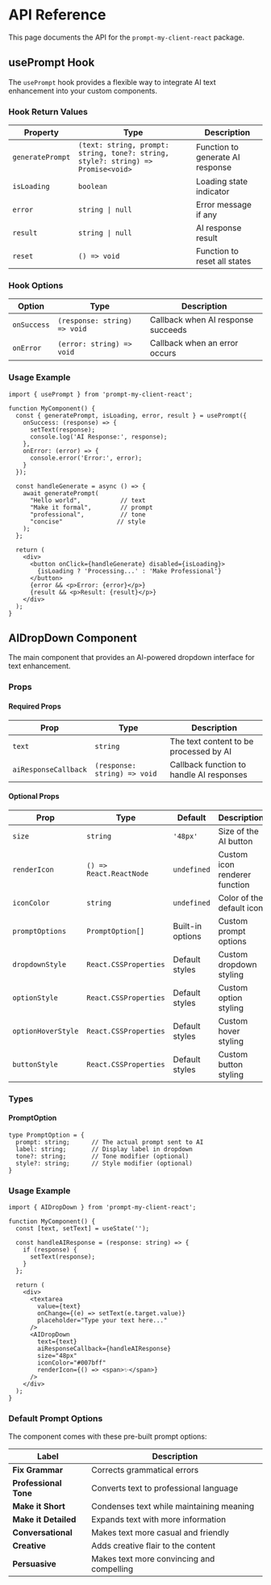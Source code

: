 # API Reference

This page documents the API for the `prompt-my-client-react` package.

## usePrompt Hook

The `usePrompt` hook provides a flexible way to integrate AI text enhancement into your custom components.

### Hook Return Values

| Property       | Type                                                                           | Description                      |
| -------------- | ------------------------------------------------------------------------------ | -------------------------------- |
| `generatePrompt` | `(text: string, prompt: string, tone?: string, style?: string) => Promise<void>` | Function to generate AI response |
| `isLoading`      | `boolean`                                                                        | Loading state indicator          |
| `error`          | `string \| null`                                                                 | Error message if any             |
| `result`         | `string \| null`                                                                 | AI response result               |
| `reset`          | `() => void`                                                                     | Function to reset all states     |

### Hook Options

| Option    | Type                       | Description                        |
| --------- | -------------------------- | ---------------------------------- |
| `onSuccess` | `(response: string) => void` | Callback when AI response succeeds |
| `onError`   | `(error: string) => void`    | Callback when an error occurs      |

### Usage Example

```tsx
import { usePrompt } from 'prompt-my-client-react';

function MyComponent() {
  const { generatePrompt, isLoading, error, result } = usePrompt({
    onSuccess: (response) => {
      setText(response);
      console.log('AI Response:', response);
    },
    onError: (error) => {
      console.error('Error:', error);
    }
  });

  const handleGenerate = async () => {
    await generatePrompt(
      "Hello world",           // text
      "Make it formal",        // prompt
      "professional",          // tone
      "concise"               // style
    );
  };

  return (
    <div>
      <button onClick={handleGenerate} disabled={isLoading}>
        {isLoading ? 'Processing...' : 'Make Professional'}
      </button>
      {error && <p>Error: {error}</p>}
      {result && <p>Result: {result}</p>}
    </div>
  );
}
```

## AIDropDown Component

The main component that provides an AI-powered dropdown interface for text enhancement.

### Props

#### Required Props

| Prop | Type | Description |
|------|------|-------------|
| `text` | `string` | The text content to be processed by AI |
| `aiResponseCallback` | `(response: string) => void` | Callback function to handle AI responses |

#### Optional Props

| Prop | Type | Default | Description |
|------|------|---------|-------------|
| `size` | `string` | `'48px'` | Size of the AI button |
| `renderIcon` | `() => React.ReactNode` | `undefined` | Custom icon renderer function |
| `iconColor` | `string` | `undefined` | Color of the default icon |
| `promptOptions` | `PromptOption[]` | Built-in options | Custom prompt options |
| `dropdownStyle` | `React.CSSProperties` | Default styles | Custom dropdown styling |
| `optionStyle` | `React.CSSProperties` | Default styles | Custom option styling |
| `optionHoverStyle` | `React.CSSProperties` | Default styles | Custom hover styling |
| `buttonStyle` | `React.CSSProperties` | Default styles | Custom button styling |

### Types

#### PromptOption

```tsx
type PromptOption = {
  prompt: string;      // The actual prompt sent to AI
  label: string;       // Display label in dropdown
  tone?: string;       // Tone modifier (optional)
  style?: string;      // Style modifier (optional)
}
```

### Usage Example

```tsx
import { AIDropDown } from 'prompt-my-client-react';

function MyComponent() {
  const [text, setText] = useState('');

  const handleAIResponse = (response: string) => {
    if (response) {
      setText(response);
    }
  };

  return (
    <div>
      <textarea 
        value={text}
        onChange={(e) => setText(e.target.value)}
        placeholder="Type your text here..."
      />
      <AIDropDown 
        text={text} 
        aiResponseCallback={handleAIResponse}
        size="48px"
        iconColor="#007bff"
        renderIcon={() => <span>✨</span>}
      />
    </div>
  );
}
```

### Default Prompt Options

The component comes with these pre-built prompt options:

| Label | Description |
|-------|-------------|
| **Fix Grammar** | Corrects grammatical errors |
| **Professional Tone** | Converts text to professional language |
| **Make it Short** | Condenses text while maintaining meaning |
| **Make it Detailed** | Expands text with more information |
| **Conversational** | Makes text more casual and friendly |
| **Creative** | Adds creative flair to the content |
| **Persuasive** | Makes text more convincing and compelling |
